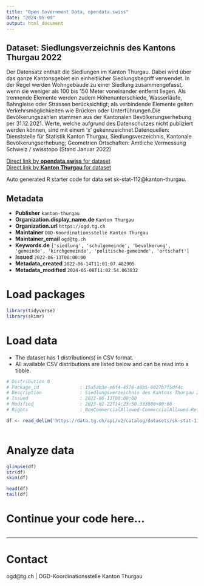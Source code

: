 ```yaml
---
title: "Open Government Data, opendata.swiss"
date: "2024-05-09"
output: html_document
---
```


## Dataset: Siedlungsverzeichnis des Kantons Thurgau 2022

Der Datensatz enthält die Siedlungen im Kanton Thurgau. Dabei wird über das ganze Kantonsgebiet ein einheitlicher Siedlungsbegriff verwendet. In der Regel werden Wohngebäude zu einer Siedlung zusammengefasst, wenn sie weniger als 100 bis 150 Meter voneinander entfernt liegen. Als trennende Elemente werden zudem Höhenunterschiede, Wasserläufe, Bahngleise oder Strassen berücksichtigt; als verbindende Elemente gelten Verkehrsmöglichkeiten wie Brücken oder Unterführungen.Die Bevölkerungszahlen stammen aus der Kantonalen Bevölkerungserhebung per 31.12.2021. Werte, welche aufgrund des Datenschutzes nicht publiziert werden können, sind mit einem 'x' gekennzeichnet.Datenquellen: Dienststelle für Statistik Kanton Thurgau, Siedlungsverzeichnis, Kantonale Bevölkerungserhebung; Geometrien Ortschaften: Amtliche Vermessung Schweiz / swisstopo (Stand Januar 2022)

[Direct link by **opendata.swiss** for dataset](https://opendata.swiss/de/dataset/siedlungsverzeichnis-des-kantons-thurgau-2022)<br>
[Direct link by **Kanton Thurgau** for dataset](https://data.tg.ch/explore/dataset/sk-stat-112/)

Auto generated R starter code for data set sk-stat-112@kanton-thurgau.

## Metadata

- **Publisher** `kanton-thurgau`
- **Organization.display_name.de** `Kanton Thurgau`
- **Organization.url** `https://ogd.tg.ch`
- **Maintainer** `OGD-Koordinationsstelle Kanton Thurgau`
- **Maintainer_email** `ogd@tg.ch`
- **Keywords.de** `['siedlung', 'schulgemeinde', 'bevolkerung', 'gemeinde', 'kirchgemeinde', 'politische-gemeinde', 'ortschaft']`
- **Issued** `2022-06-13T00:00:00`
- **Metadata_created** `2022-06-14T11:01:07.482905`
- **Metadata_modified** `2024-05-08T11:02:54.063832`


# Load packages

```r

library(tidyverse)
library(skimr)

```

# Load data

-   The dataset has 1 distribution(s) in CSV format.
-   All available CSV distributions are listed below and can be read into a tibble.

```r

# Distribution 0
# Package_id               : 15a5ab3e-e6f4-4576-a8b5-6027b7f5df4c
# Description              : Siedlungsverzeichnis des Kantons Thurgau 2022 (csv)
# Issued                   : 2022-06-13T00:00:00
# Modified                 : 2023-02-22T14:23:50.333000+00:00
# Rights                   : NonCommercialAllowed-CommercialAllowed-ReferenceRequired

df <- read_delim('https://data.tg.ch/api/v2/catalog/datasets/sk-stat-112/exports/csv')



```

# Analyze data

```r

glimpse(df)
str(df)
skim(df)

head(df)
tail(df)

```

# Continue your code here...

```r

```

------------------------------------------------------------------------

# Contact

ogd@tg.ch | OGD-Koordinationsstelle Kanton Thurgau
